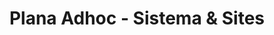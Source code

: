 ---
title: "Plana Adhoc - Sistema & Sites"
publishedAt: "2024-04-01"
summary: "O Plana AdHoc é um sistema que automatiza o processo de escolha de personalizações de arquitetura, de forma intuitiva e interativa! Nossa missão é revolucionar a forma como a arquitetura é vivenciada, fornecendo aos usuários uma maquete realista gerada dinamicamente com base em suas preferências."
images:
  - "/images/projects/project-01/plana.png"
  - "/images/projects/project-01/plana2.png"
team:
  - name: "André Bellico"
    role: "Developer"
    avatar: "/images/avatar.jpg"
    linkedIn: "https://www.linkedin.com/in/andr%C3%A9-bellico/"
link: "https://planaadhoc.com.br/"
---